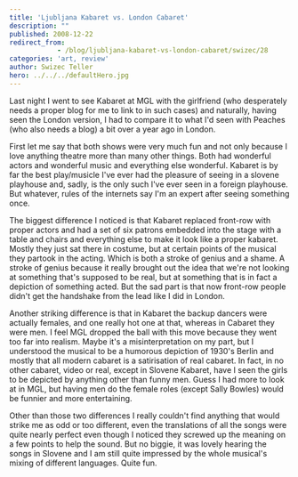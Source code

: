 ```yaml
---
title: 'Ljubljana Kabaret vs. London Cabaret'
description: ""
published: 2008-12-22
redirect_from: 
            - /blog/ljubljana-kabaret-vs-london-cabaret/swizec/28
categories: 'art, review'
author: Swizec Teller
hero: ../../../defaultHero.jpg
---
```

Last night I went to see Kabaret at MGL with the girlfriend (who desperately needs a proper blog for me to link to in such cases) and naturally, having seen the London version, I had to compare it to what I'd seen with Peaches (who also needs a blog) a bit over a year ago in London.

First let me say that both shows were very much fun and not only because I love anything theatre more than many other things. Both had wonderful actors and wonderful music and everything else wonderful. Kabaret is by far the best play/musicle I've ever had the pleasure of seeing in a slovene playhouse and, sadly, is the only such I've ever seen in a foreign playhouse. But whatever, rules of the internets say I'm an expert after seeing something once.

The biggest difference I noticed is that Kabaret replaced front-row with proper actors and had a set of six patrons embedded into the stage with a table and chairs and everything else to make it look like a proper kabaret. Mostly they just sat there in costume, but at certain points of the musical they partook in the acting. Which is both a stroke of genius and a shame. A stroke of genius because it really brought out the idea that we're not looking at something that's supposed to be real, but at something that is in fact a depiction of something acted. But the sad part is that now front-row people didn't get the handshake from the lead like I did in London.

Another striking difference is that in Kabaret the backup dancers were actually females, and one really hot one at that, whereas in Cabaret they were men. I feel MGL dropped the ball with this move because they went too far into realism. Maybe it's a misinterpretation on my part, but I understood the musical to be a humorous depiction of 1930's Berlin and mostly that all modern cabaret is a satirisation of real cabaret. In fact, in no other cabaret, video or real, except in Slovene Kabaret, have I seen the girls to be depicted by anything other than funny men. Guess I had more to look at in MGL, but having men do the female roles (except Sally Bowles) would be funnier and more entertaining.

Other than those two differences I really couldn't find anything that would strike me as odd or too different, even the translations of all the songs were quite nearly perfect even though I noticed they screwed up the meaning on a few points to help the sound. But no biggie, it was lovely hearing the songs in Slovene and I am still quite impressed by the whole musical's mixing of different languages. Quite fun.